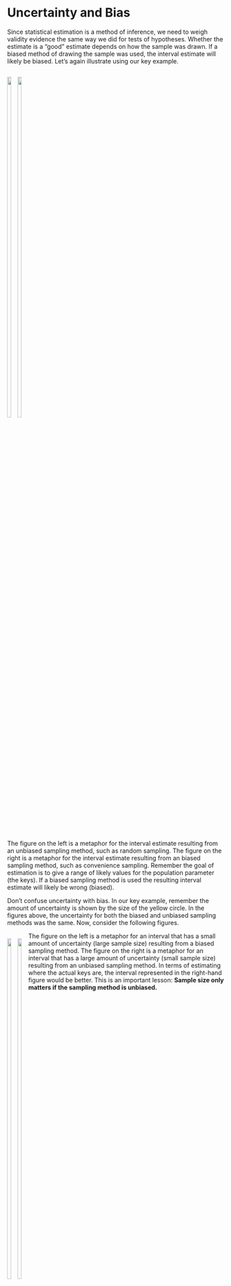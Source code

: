 # Uncertainty and Bias {-}

Since statistical estimation is a method of inference, we need to weigh validity evidence the same way we did for tests of hypotheses. Whether the estimate is a "good" estimate depends on how the sample was drawn. If a biased method of drawing the sample was used, the interval estimate will likely be biased. Let's again illustrate using our key example.

<div style="float: left; margin-right: 5px;">
<img src="img/uncertainty-and-bias-02.png" width="45%" />
<img src="img/uncertainty-and-bias-01.png" width="45%" />
</div>

<div style="clear: both;">

The figure on the left is a metaphor for the interval estimate resulting from an unbiased sampling method, such as random sampling. The figure on the right is a metaphor for the interval estimate resulting from an biased sampling method, such as convenience sampling. Remember the goal of estimation is to give a range of likely values for the population parameter (the keys). If a biased sampling method is used the resulting interval estimate will likely be wrong (biased).

Don't confuse uncertainty with bias. In our key example, remember the amount of uncertainty is shown by the size of the yellow circle. In the figures above, the uncertainty for both the biased and unbiased sampling methods was the same. Now, consider the following figures.


<div style="float: left; margin-right: 5px;">
<img src="img/uncertainty-and-bias-03.png" width="45%" />
<img src="img/uncertainty-and-bias-04.png" width="45%" />
</div>

The figure on the left is a metaphor for an interval that has a small amount of uncertainty (large sample size) resulting from a biased sampling method. The figure on the right is a metaphor for an interval that has a large amount of uncertainty (small sample size) resulting from an unbiased sampling method. In terms of estimating where the actual keys are, the interval represented in the right-hand figure would be better. This is an important lesson: **Sample size only matters if the sampling method is unbiased.**


